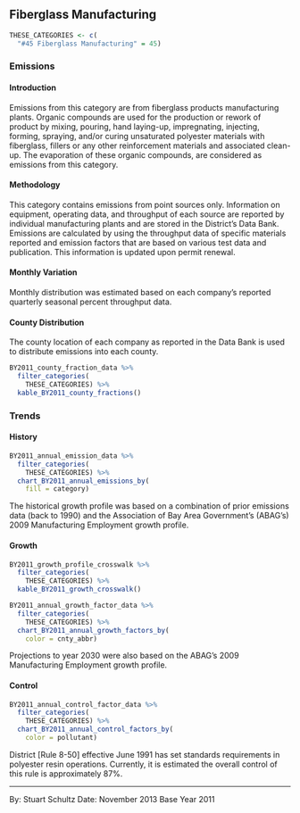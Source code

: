 ## Fiberglass Manufacturing

```r
THESE_CATEGORIES <- c(
  "#45 Fiberglass Manufacturing" = 45)
```

### Emissions

#### Introduction {-}

Emissions from this category are from fiberglass products manufacturing plants. Organic compounds are used for the production or rework of product by mixing, pouring, hand laying-up, impregnating, injecting, forming, spraying, and/or curing unsaturated polyester materials with fiberglass, fillers or any other reinforcement materials and associated clean- up. The evaporation of these organic compounds, are considered as emissions from this category.

#### Methodology {-}

This category contains emissions from point sources only. Information on equipment, operating data, and throughput of each source are reported by individual manufacturing plants and are stored in the District's Data Bank. Emissions are calculated by using the throughput data of specific materials reported and emission factors that are based on various test data and publication. This information is updated upon permit renewal.

#### Monthly Variation {-}

Monthly distribution was estimated based on each company's reported quarterly seasonal percent throughput data.

#### County Distribution {-}

The county location of each company as reported in the Data Bank is used to distribute emissions into each county.

```r
BY2011_county_fraction_data %>%
  filter_categories(
    THESE_CATEGORIES) %>%
  kable_BY2011_county_fractions()
```

### Trends

#### History {-}

```r
BY2011_annual_emission_data %>%
  filter_categories(
    THESE_CATEGORIES) %>%
  chart_BY2011_annual_emissions_by(
    fill = category) 
```

The historical growth profile was based on a combination of prior emissions data (back to 1990) and the Association of Bay Area Government's (ABAG's) 2009 Manufacturing Employment growth profile.

#### Growth {-}

```r
BY2011_growth_profile_crosswalk %>%
  filter_categories(
    THESE_CATEGORIES) %>%
  kable_BY2011_growth_crosswalk()
```

```r
BY2011_annual_growth_factor_data %>%
  filter_categories(
    THESE_CATEGORIES) %>%
  chart_BY2011_annual_growth_factors_by(
    color = cnty_abbr)
```

Projections to year 2030 were also based on the ABAG's 2009 Manufacturing Employment growth profile.

#### Control {-}

```r
BY2011_annual_control_factor_data %>%
  filter_categories(
    THESE_CATEGORIES) %>%
  chart_BY2011_annual_control_factors_by(
    color = pollutant)
```

District [Rule 8-50] effective June 1991 has set standards requirements in polyester resin operations. Currently, it is estimated the overall control of this rule is approximately 87%.

***

By: Stuart Schultz 
Date: November 2013 
Base Year 2011
